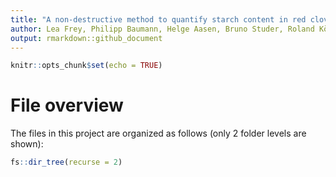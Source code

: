 ```yaml
---
title: "A non-destructive method to quantify starch content in red clover"
author: Lea Frey, Philipp Baumann, Helge Aasen, Bruno Studer, Roland Kölliker
output: rmarkdown::github_document
---
```


```r
knitr::opts_chunk$set(echo = TRUE)
```

# File overview

The files in this project are organized as follows (only 2 folder levels are shown):

```r
fs::dir_tree(recurse = 2)
```

